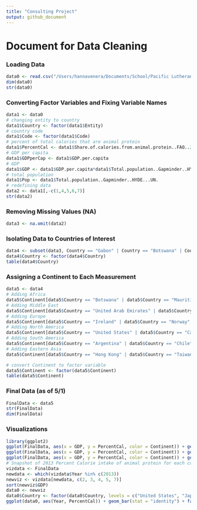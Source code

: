 ```yaml
---
title: "Consulting Project"
output: github_document
---
```


# Document for Data Cleaning 

### Loading Data
```r
data0 <- read.csv("/Users/hannavenera/Documents/School/Pacific Lutheran University/Classes/Classes 2020-2021/Spring 2021/STAT 348/Consulting Project/share-of-calories-from-animal-protein-vs-gdp-per-capita.csv", header = TRUE)
dim(data0)
str(data0)
```

### Converting Factor Variables and Fixing Variable Names
```r
data1 <- data0
# changing entity to country
data1$Country <- factor(data1$Entity)
# country code
data1$Code <- factor(data1$Code)
# percent of total calories that are animal protein
data1$PercentCal <- data1$Share.of.calories.from.animal.protein..FAO..2017..
# GDP per capita
data1$GDPperCap <- data1$GDP.per.capita
# GDP
data1$GDP <- data1$GDP.per.capita*data1$Total.population..Gapminder..HYDE...UN.
# total population
data1$Pop <- data1$Total.population..Gapminder..HYDE...UN.
# redefining data
data2 <- data1[,-c(1,4,5,6,7)]
str(data2)
```

### Removing Missing Values (NA)
```r
data3 <- na.omit(data2)
```

### Isolating Data to Countries of Interest
```r
data4 <- subset(data3, Country == "Gabon" | Country == "Botswana" | Country == "Mauritius" | Country == "Kuwait" | Country == "United Arab Emirates" | Country == "Saudi Arabia" | Country == "Norway" | Country == "Switzerland" | Country == "Ireland" | Country == "United States" | Country == "Canada" | Country == "Trinidad and Tobago" | Country == "Venezuela" | Country == "Chile" | Country == "Argentina" | Country == "Hong Kong" | Country == "Taiwan" | Country == "Japan")
data4$Country <- factor(data4$Country)
table(data4$Country)
```

### Assigning a Continent to Each Measurement
```r
data5 <- data4
# Adding Africa
data5$Continent[data5$Country == "Botswana" | data5$Country == "Mauritius" | data5$Country == "Gabon"] <- "Africa"
# Adding Middle East
data5$Continent[data5$Country == "United Arab Emirates" | data5$Country == "Kuwait" | data5$Country == "Saudi Arabia"] <- "Middle East"
# Adding Europe
data5$Continent[data5$Country == "Ireland" | data5$Country == "Norway" | data5$Country == "Switzerland"] <- "Europe"
# Adding North America
data5$Continent[data5$Country == "United States" | data5$Country == "Canada" | data5$Country == "Trinidad and Tobago"] <- "North America"
# Adding South America
data5$Continent[data5$Country == "Argentina" | data5$Country == "Chile" | data5$Country == "Venezuela"] <- "South America"
# Adding Eastern Asia
data5$Continent[data5$Country == "Hong Kong" | data5$Country == "Taiwan" | data5$Country == "Japan"] <- "Eastern Asia"

# convert Continent to factor variable
data5$Continent <- factor(data5$Continent)
table(data5$Continent)
```

### Final Data (as of 5/1)
```r
FinalData <- data5
str(FinalData)
dim(FinalData)
```

### Visualizations 
```r
library(ggplot2)
ggplot(FinalData, aes(x = GDP, y = PercentCal, color = Continent)) + geom_point(alpha = .5) + ylab("Share of Calories from Animal Protein") + ggtitle("GDP and Percentage of Total Calories Attributed to Animal Protein") + theme_bw()
ggplot(FinalData, aes(x = GDP, y = PercentCal, color = Continent)) + geom_point(alpha = .5) + xlim(0, 5.0e12) + ylab("Share of Calories from Animal Protein") + ggtitle("GDP and Percentage of Total Calories Attributed to Animal Protein") + theme_bw()
ggplot(FinalData, aes(x = GDP, y = PercentCal, color = Continent)) + geom_point(alpha = .5) + xlim(0, 1e12) + ylab("Share of Calories from Animal Protein") + ggtitle("GDP and Percentage of Total Calories Attributed to Animal Protein") + theme_bw()
# Snapshot of 2013 Percent Calorie intake of animal protein for each country
vizdata <- FinalData
newdata <- which(vizdata$Year %in% c(2013))
newviz <- vizdata[newdata, c(2, 3, 4, 5, 7)]
sort(newviz$GDP)
data0 <- newviz
data0$Country <- factor(data0$Country, levels = c("United States", "Japan", "Canada", "Saudi Arabia", "Taiwan", "Argentina", "United Arab Emirates", "Venezuela", "Switzerland", "Norway", "Chile", "Hong Kong", "Kuwait", "Ireland", "Trinidad and Tobago", "Gabon", "Botswana", "Mauritius"))
ggplot(data0, aes(Year, PercentCal)) + geom_bar(stat = "identity") + facet_wrap(~Country) + ggtitle("Percent Calories of Animal Protein by Country in 2013") + ylab("Percent Calories of Animal Protein") + xlab("2013") + theme(axis.ticks.x = element_blank(), axis.text.x = element_blank())
```
